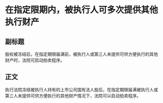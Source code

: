 # 在指定限期内，被执行人可多次提供其他执行财产
## 副标题
股权被冻结后，在指定期限届满前，被执行人或第三人未提供可供方便执行的其他财产时，法院可启动拍卖程序。
## 正文
执行法院冻结被执行人持有的上市公司国有法人股后，在指定期限届满被执行人或第三人未提供可供方便执行的其他财产情况下，法院可以启动拍卖程序。
